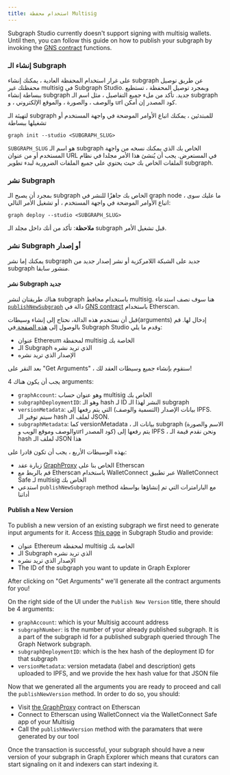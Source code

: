 ```yaml
---
title: استخدام محفظة Multisig
---
```


Subgraph Studio currently doesn't support signing with multisig wallets. Until then, you can follow this guide on how to publish your subgraph by invoking the [GNS contract](https://github.com/graphprotocol/contracts/blob/dev/contracts/discovery/GNS.sol) functions.

### إنشاء الـ Subgraph

على غرار استخدام المحفظة العادية ، يمكنك إنشاء subgraph عن طريق توصيل محفظتك غير multisig في Subgraph Studio. وبمجرد توصيل المحفظة ، تستطيع ببساطة إنشاء subgraph جديد. تأكد من ملء جميع التفاصيل ، مثل اسم الـ subgraph والوصف ، والصورة ، والموقع الإلكتروني ، و url كود المصدر إن أمكن.

لتهيئة الـ subgraph للمبتدئين ، يمكنك اتباع الأوامر الموضحة في واجهة المستخدم أو تشغيلها ببساطة

```
graph init --studio <SUBGRAPH_SLUG>
```

`SUBGRAPH_SLUG` هو اسم الـ subgraph الخاص بك الذي يمكنك نسخه من واجهة المستخدم أو من عنوان URL في المستعرض. يجب أن يُنشئ هذا الأمر مجلدا في نظام الملفات الخاص بك حيث يحتوي على جميع الملفات الضرورية لبدء تطوير subgraph.

### نشر Subgraph

بمجرد أن يصبح الـ subgraph الخاص بك جاهزًا للنشر في graph node ، ما عليك سوى اتباع الأوامر الموضحة في واجهة المستخدم ، أو تشغيل الأمر التالي:

```
graph deploy --studio <SUBGRAPH_SLUG>
```

**ملاحظة**: تأكد من أنك داخل مجلد الـ subgraph قبل تشغيل الأمر.

### نشر Subgraph أو إصدار

يمكنك إما نشر subgraph جديد على الشبكة اللامركزية أو نشر إصدار جديد من subgraph منشور سابقا.

#### نشر Subgraph جديد

هناك طريقتان لنشر subgraph باستخدام محافظ multisig. هنا سوف نصف استدعاء [`publishNewSubgraph`](https://github.com/graphprotocol/contracts/blob/dev/contracts/discovery/GNS.sol#L231) دالة في [GNS contract](https://etherscan.io/address/0xaDcA0dd4729c8BA3aCf3E99F3A9f471EF37b6825) باستخدام Etherscan.

قبل أن نستخدم هذه الدالة، نحتاج إلى إنشاء وسيطات(arguments) إدخال لها. قم بالوصول إلى [ هذه الصفحة ](https://thegraph.com/studio/multisig) في Subgraph Studio وقدم ما يلي:

- عنوان Ethereum لمحفظة multisig الخاصة بك
- الـ Subgraph الذي تريد نشره
- الإصدار الذي تريد نشره

بعد النقر على "Get Arguments" ، سنقوم بإنشاء جميع وسيطات العقد لك!

يجب أن يكون هناك 4 arguments:

- `graphAccount`: وهو عنوان حساب multisig الخاص بك
- `subgraphDeploymentID`: وهو الـ hash لـ ID النشر لهذا الـ subgraph
- `versionMetadata`: بيانات الإصدار (التسمية والوصف) التي يتم رفعها إلى IPFS. سيتم توفير الـ hash لملف الـ JSON.
- `subgraphMetadata`: كما versionMetadata ، بيانات الـ subgraph (الاسم والصورة والوصف وموقع الويب وurl كود المصدر) يتم رفعها إلى IPFS ، ونحن نقدم قيمة الـ hash لملف الـ JSON هذا

بهذه الوسيطات الأربع ، يجب أن تكون قادرا على:

- زيارة عقد [GraphProxy](https://etherscan.io/address/0xaDcA0dd4729c8BA3aCf3E99F3A9f471EF37b6825#writeProxyContract) الخاص بنا على Etherscan
- قم بالربط مع Etherscan باستخدام WalletConnect عبر تطبيق WalletConnect Safe لـ multisig الخاص بك
- استدعي `publishNewSubgraph` method مع البارامترات التي تم إنشاؤها بواسطة أداتنا

#### Publish a New Version

To publish a new version of an existing subgraph we first need to generate input arguments for it. Access [this page](https://thegraph.com/studio/multisig) in Subgraph Studio and provide:

- عنوان Ethereum لمحفظة multisig الخاصة بك
- الـ Subgraph الذي تريد نشره
- الإصدار الذي تريد نشره
- The ID of the subgraph you want to update in Graph Explorer

After clicking on "Get Arguments" we'll generate all the contract arguments for you!

On the right side of the UI under the `Publish New Version` title, there should be 4 arguments:

- `graphAccount`: which is your Multisig account address
- `subgraphNumber`: is the number of your already published subgraph. It is a part of the subgraph id for a published subgraph queried through The Graph Network subgraph.
- `subgraphDeploymentID`: which is the hex hash of the deployment ID for that subgraph
- `versionMetadata`: version metadata (label and description) gets uploaded to IPFS, and we provide the hex hash value for that JSON file

Now that we generated all the arguments you are ready to proceed and call the `publishNewVersion` method. In order to do so, you should:

- Visit [the GraphProxy](https://etherscan.io/address/0xaDcA0dd4729c8BA3aCf3E99F3A9f471EF37b6825#writeProxyContract) contract on Etherscan
- Connect to Etherscan using WalletConnect via the WalletConnect Safe app of your Multisig
- Call the `publishNewVersion` method with the paramaters that were generated by our tool

Once the transaction is successful, your subgraph should have a new version of your subgraph in Graph Explorer which means that curators can start signaling on it and indexers can start indexing it.
